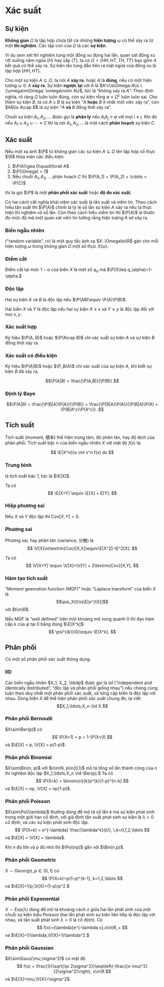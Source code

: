 # Xác suất

## Sự kiện

**Không gian** $\Omega$ là tập hợp chứa tất cả những
**hiện tượng** $\omega$ có thể xảy ra
từ một **thí nghiệm**.
Các tập con của $\Omega$ là các **sự kiện**.

Ví dụ xem xét thí nghiệm
tung một đồng xu đúng hai lần,
quan sát đồng xu rớt xuống nằm ngửa ($H$) hay sấp ($T$),
ta có $\Omega = \{HH, HT, TH, TT\}$ bao gồm 4 kết quả có thể xảy ra.
Sự kiện lần tung đầu tiên ra mặt ngửa của đồng xu là
tập hợp $\{HH, HT\}.$

Cho một sự kiện $A\subseteq\Omega$,
ta nói $A$ **xảy ra**, hoặc $A$ là **đúng**,
nếu có một hiện tượng $\omega\in A$ **xảy ra**.
Sự kiện **ngược lại** với $A$ là
$A^c\is\Omega-A\is \{\omega\in\Omega: \omega\notin A\}$,
tức là "không xảy ra $A$".
Theo định nghĩa, rõ ràng $\Omega$ luôn luôn đúng,
còn sự kiện rỗng $\emptyset\equiv\Omega^c$ luôn luôn sai.
Cho thêm sự kiện $B$, ta có
$A\cup B$ là sự kiện "$A$ **hoặc** $B$ ít nhất một việc xảy ra",
còn
$AB\is A\cap B$ là sự kiện "$A$ **và** $B$ đồng thời xảy ra".

Chuỗi sự kiện $A_1, A_2, \ldots$ được gọi là **phân ly**
nếu $A_i A_j\equiv\emptyset$ với mọi $i\neq j$.
Khi đó nếu $A_1\cup A_2\cup\cdots\equiv C$ thì ta nói $A_1, A_2, \ldots$ là một cách **phân hoạch** sự kiện $C$.

## Xác suất

Nếu một xạ ảnh
$\P$
từ không gian các sự kiện
$A\subseteq\Omega$ lên tập hợp số thực $\R$
thỏa mãn các điều kiện:

1. $\P(A)\geq 0\quad\forall A$
2. $\P(\Omega) = 1$
3. Nếu chuỗi $A_1, A_2, \ldots$ phân hoạch $C$ thì
$\P(A_1) + \P(A_2) + \cdots = \P(C)$

thì ta gọi $\P$ là một **phân phối xác suất** hoặc **độ đo xác suất**.

Có hai cách cắt nghĩa khái niệm xác suất là tần suất và niềm tin.
Theo cách hiểu tần suất thì $\P(A)$ chính là tỷ lệ số lần sự kiện $A$
xảy ra nếu ta thực hiện thí nghiệm vô số lần.
Còn theo cách hiểu niềm tin thì $\P(A)$ là thước đo mức độ mà một quan sát viên tin tưởng rằng hiện tượng $A$ sẽ xảy ra.

### Biến ngẫu nhiên
::: {#def-randvar}
("random variable", *rv*) là một quy tắc ánh xạ
$X: \Omega\to\R$
gán cho mỗi hiện tượng $\omega$ trong
không gian $\Omega$
một số thực $X(\omega).$
:::

### Điểm cắt
:::{#def-quantile}
Điểm cắt tại mức $1-\alpha$ của biến $X$ là một số $q_\alpha$ mà $\P(X\leq q_\alpha)=1-\alpha.$
:::

### Độc lập
:::{#def-independent-var}

Hai sự kiện $A$ và $B$ là độc lập nếu
$\P(AB)\equiv \P(A)\P(B)$.

Hai biến $X$ và $Y$ là độc lập nếu
hai sự kiện $X\leq x$ và $Y\leq y$ là độc lập
đối với mọi $x,y$.
:::

### Xác suất hợp
:::{#def-joint-proba}
Ký hiệu
$\P(A, B)$
hoặc
$\P(A\cap B)$
chỉ
xác suất sự kiện $A$ và sự kiện $B$ đồng thời xảy ra.
:::

### Xác suất có điều kiện
:::{#def-conditional-proba}
Ký hiệu
$\P(A|B)$
hoặc
$\P_B(A)$
chỉ
xác suất của sự kiện $A$, khi biết sự kiện $B$ đã xảy ra,

$$\P(A|B) = \frac{\P(A,B)}{\P(B)}.$$
:::

### Định lý Baye
:::{#thm-bayes}
$$\P(A|B) = \frac{\P(B|A)\P(A)}{\P(B)}
= \frac{\P(B|A)\P(A)}{\P(B|A)\P(A) + \P(B|A^c)\P(A^c)}
.$$
:::

## Tích suất

Tích suất (moment, 積率) thể hiện trọng tâm, độ phân tán, hay độ lệch của phân phối.
Tích suất bậc $n$ của biến ngẫu nhiên $X$
với mật độ $f(x)$ là:

$$
\E[X^n]\is \int x^n f(x) dx
$$

### Trung bình
::: {#def-expectation}
là tích suất bậc 1, tức là $\E[X]$.
:::

Ta có
$$
\E[X+Y] \equiv \E[X] + E[Y].
$$

### Hiệp phương sai
:::{#def-covar}
\begin{align}
\textrm{Cov}[X,Y] &\is \E[(X-\E[X])(Y-\E[Y])] \\
&\equiv \E[XY] - \E[X]\E[Y]
\end{align}
:::

Nếu $X$ và $Y$ độc lập thì $\textrm{Cov}[X,Y] = 0$.

### Phương sai
::: {#def-variance}

Phương sai, hay phân tán (variance, 分散) là
$$
\V[X]\is\textrm{Cov}[X,X]\equiv\E[X^2]-\E^2[X].
$$
:::

Ta có
$$
\V[X+Y] \equiv \V[X]+\V[Y] + 2\textrm{Cov}[X,Y].
$$

### Hàm tạo tích suất
:::{#def-mgf}
"Moment geenration function (MGF)" hoặc "Laplace transform" của biến $X$ là
$$\psi_X(t)\is\E[e^{tX}]$$
với $t\in\R$.
:::

Nếu MGF là "well defined" trên một khoảng mở xung quanh $0$
thì đạo hàm cấp $k$ của $\psi$ tại $0$
bằng đúng $\E[X^k]$:
$$
\psi^{(k)}(0)\equiv \E[X^k].
$$

## Phân phối

Có một số phân phối xác suất thông dụng.

### IID
::: {#def-iid}
Các biến ngẫu nhiên $X_1, X_2, \ldotp$ được gọi là
iid ("independent and identically distributed",
"độc lập và phân phối giống nhau")
nếu chúng cùng tuân theo duy nhất một phân phối xác suất,
và từng cặp biến là độc lập với nhau.
Dùng biến $X$ để thể hiện phân phối xác suất chung đó, ta viết
$$X_1,\ldots,X_n \iid X.$$
:::

### Phân phối Bernoulli
::: {#def-bernoulli}
$X\sim\Ber(p)$
có
$$
\P(X=1) = p = 1-\P(X=0)
$$
và
$\E[X] = p, \V[X] = p(1-p)$.
:::

### Phân phối Binomial
::: {#def-binomial}
$X\sim\Bin(n, p)$
với $n\in\N, p\in(0,1)$
mô tả tổng số lần thành công
của $n$ thí nghiệm độc lập
$X_1,\ldots,X_n \iid \Ber(p).$
Ta có
$$
\P(X=k) = \binom{n}{k}p^{k}(1-p)^{n-k}
$$
và
$\E[X] = np, \V[X] = np(1-p)$.
:::

### Phân phối Poisson
:::{#def-poisson}
$X\sim\Poi(\lambda)$
thường dùng để mô tả số lần $k$ mà sự kiện phát sinh
trong một giới hạn cố định,
với giả định tần suất phát sinh sự kiện là
$\lambda > 0$ cố định,
và các sự kiện phát sinh độc lập.
$$
\P(X=k) = e^{-\lambda}
\frac{\lambda^k}{k!}, \,k=0,1,2,\ldots
$$
và
$\E[X] = \V[X] = \lambda$.
:::

Khi $n$ đủ lớn và $p$ đủ nhỏ thì
$\Poi(np)$ gần với $\Bin(n,p)$.

### Phân phối Geometric
:::{#def-geomdist}
$X\sim\text{Geom}(p), p \in (0,1)$
có
$$
\P(X=k)=p(1-p)^{k-1}, k=1,2,\ldots
$$
và
$\E[X]=1/p,\V[X]=(1-p)/p^2.$
:::

### Phân phối Exponential
:::{#def-expdist}
$X\sim\text{Exp}(\lambda)$
dùng để mô tả khoảng cách $x$ giữa hai lần phát sinh
của một chuỗi sự kiện kiểu Poisson
(hai lần phát sinh sự kiện liên tiếp là độc lập với nhau,
và tần suất phát sinh $\lambda>0$ là cố định).
Có
$$
f(x)={\lambda}e^{-\lambda x},x\in\R_+
$$
và
$\E[X]=1/\lambda,\V[X]=1/\lambda^2.$
:::

### Phân phối Gaussian
:::{#def-gaussian}
$X\sim\Gaus(\mu,\sigma^2)$ có
mật độ
$$
f(x) =
\frac{1}{\sqrt{\pi 2\sigma^2}}\exp\left(-\frac{(x-\mu)^2}{2\sigma^2}\right),
x\in\R
$$
và
$\E[X]=\mu,\V[X]=\sigma^2$.
:::
